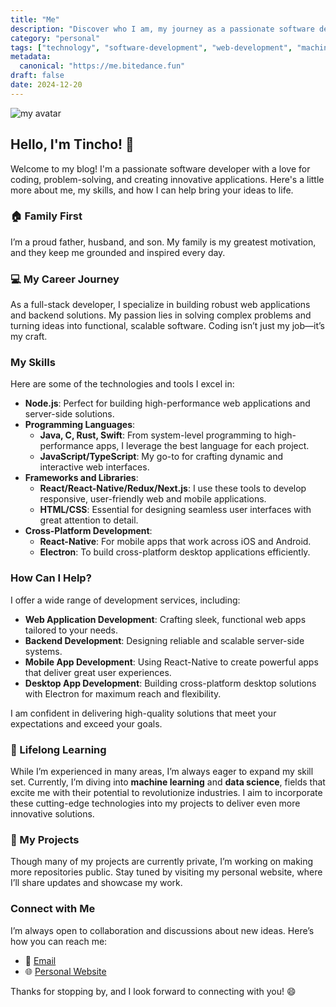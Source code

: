 ```yaml
---
title: "Me"
description: "Discover who I am, my journey as a passionate software developer, and the skills I bring to the table. Let's connect!"
category: "personal"
tags: ["technology", "software-development", "web-development", "machine-learning"]
metadata:
  canonical: "https://me.bitedance.fun"
draft: false
date: 2024-12-20
---
```




![my avatar](./avatar.jpeg)

## Hello, I'm Tincho! 👋

Welcome to my blog! I'm a passionate software developer with a love for coding, problem-solving, and creating innovative applications. Here's a little more about me, my skills, and how I can help bring your ideas to life.

### 🏠 Family First

I’m a proud father, husband, and son. My family is my greatest motivation, and they keep me grounded and inspired every day.

### 💻 My Career Journey

As a full-stack developer, I specialize in building robust web applications and backend solutions. My passion lies in solving complex problems and turning ideas into functional, scalable software. Coding isn’t just my job—it’s my craft.

### My Skills

Here are some of the technologies and tools I excel in:

- **Node.js**: Perfect for building high-performance web applications and server-side solutions.
- **Programming Languages**:
  - **Java, C, Rust, Swift**: From system-level programming to high-performance apps, I leverage the best language for each project.
  - **JavaScript/TypeScript**: My go-to for crafting dynamic and interactive web interfaces.
- **Frameworks and Libraries**:
  - **React/React-Native/Redux/Next.js**: I use these tools to develop responsive, user-friendly web and mobile applications.
  - **HTML/CSS**: Essential for designing seamless user interfaces with great attention to detail.
- **Cross-Platform Development**:
  - **React-Native**: For mobile apps that work across iOS and Android.
  - **Electron**: To build cross-platform desktop applications efficiently.

### How Can I Help?

I offer a wide range of development services, including:

- **Web Application Development**: Crafting sleek, functional web apps tailored to your needs.
- **Backend Development**: Designing reliable and scalable server-side systems.
- **Mobile App Development**: Using React-Native to create powerful apps that deliver great user experiences.
- **Desktop App Development**: Building cross-platform desktop solutions with Electron for maximum reach and flexibility.

I am confident in delivering high-quality solutions that meet your expectations and exceed your goals.

### 🌱 Lifelong Learning

While I’m experienced in many areas, I’m always eager to expand my skill set. Currently, I’m diving into **machine learning** and **data science**, fields that excite me with their potential to revolutionize industries. I aim to incorporate these cutting-edge technologies into my projects to deliver even more innovative solutions.

### 🚀 My Projects

Though many of my projects are currently private, I’m working on making more repositories public. Stay tuned by visiting my personal website, where I’ll share updates and showcase my work.

### Connect with Me

I’m always open to collaboration and discussions about new ideas. Here’s how you can reach me:

- 📧 [Email](mailto:guotingchaopr@gmail.com)
- 🌐 [Personal Website ](https://me.bitedance.fun)

Thanks for stopping by, and I look forward to connecting with you! 😄
